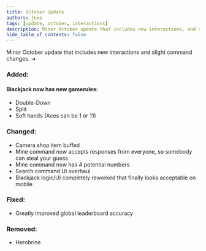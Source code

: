 ```yaml
---
title: October Update
authors: jeve
tags: [update, october, interactions]
description: Minor October update that includes new interactions, and slight command changes.
hide_table_of_contents: false
---
```


Minor October update that includes new interactions and slight command changes. ➜

<!--truncate-->

### Added:

#### Blackjack now has new gamerules:

- Double-Down
- Split
- Soft hands (Aces can be 1 or 11)

### Changed:

- Camera shop item buffed
- Mine command now accepts responses from everyone, so somebody can steal your guess
- Mine command now has 4 potential numbers
- Search command UI overhaul
- Blackjack logic/UI completely reworked that finally looks acceptable on mobile

### Fixed:

- Greatly improved global leaderboard accuracy

### Removed:

- Herobrine
